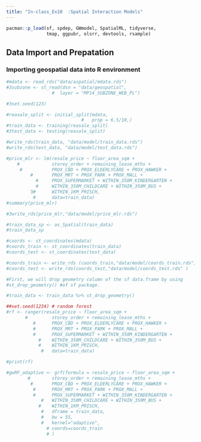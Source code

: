 ```yaml
---
title: "In-class_Ex10  :Spatial Interaction Models"
---
```


```r
pacman::p_load(sf, spdep, GWmodel, SpatialML, tidyverse,
               tmap, ggpubr, olsrr, devtools, rsample)
```

## Data Import and Prepatation

### Importing geospatial data into R environment

```r
#mdata <- read_rds("data/aspatial/mdata.rds")
#3subzone <- st_read(dsn = "data/geospatial", 
                 #  layer = "MP14_SUBZONE_WEB_PL")

#3set.seed(123)

#reasale_split <- initial_split(mdata,
                            #   prop = 6.5/10,)
#train_data <- training(reasale_split)
#3test_data <- testing(reasale_split)
```

```r
#write_rds(train_data, "data/model/train_data.rds")
#write_rds(test_data, "data/model/test_data.rds")
```

```r
#price_mlr <- lm(resale_price ~ floor_area_sqm +
    #            storey_order + remaining_lease_mths +
     #           PROX_CBD + PROX_ELDERLYCARE + PROX_HAWKER +
         #       PROX_MRT + PROX_PARK + PROX_MALL +
           #     PROX_SUPERMARKET + WITHIN_350M_KINDERGARTEN +
           #     WITHIN_350M_CHILDCARE + WITHIN_350M_BUS +
         3#      WITHIN_1KM_PRISCH, 
          #      data=train_data)
#summary(price_mlr)

```

```r
#3write_rds(price_mlr,"data/model/price_mlr.rds")
```

```r
#train_data_sp <- as_Spatial(train_data)
#train_data_sp
```

```r
#coords <- st_coordinates(mdata)
#coords_train <- st_coordinates(train_data)
#coords_test <- st_coordinates(test_data)
```

```r
#coords_train <- write_rds (coords_train,"data/model/coords_train.rds")
#coords_test <- write_rds(coords_test,"data/model/coords_test.rds" )
```

```r
#First, we will drop geometry column of the sf data.frame by using 
#st_drop_geometry() #of sf package.
```

```r
#train_data <- train_data %>% st_drop_geometry()
```

```r
##set.seed(1234) # random forest
#rf <- ranger(resale_price ~ floor_area_sqm +
       #         storey_order + remaining_lease_mths +
          #      PROX_CBD + PROX_ELDERLYCARE + PROX_HAWKER +
          #      PROX_MRT + PROX_PARK + PROX_MALL +
          #      PROX_SUPERMARKET + WITHIN_350M_KINDERGARTEN +
            #    WITHIN_350M_CHILDCARE + WITHIN_350M_BUS +
            #    WITHIN_1KM_PRISCH, 
             #   data=train_data)

```

```r
#print(rf)
```

```r
#gwRF_adaptive <- grf(formula = resale_price ~ floor_area_sqm +
        #        storey_order + remaining_lease_mths +
         #       PROX_CBD + PROX_ELDERLYCARE + PROX_HAWKER +
          #      PROX_MRT + PROX_PARK + PROX_MALL +
          #      PROX_SUPERMARKET + WITHIN_350M_KINDERGARTEN +
             #   WITHIN_350M_CHILDCARE + WITHIN_350M_BUS +
            #    WITHIN_1KM_PRISCH, 
             #   dframe = train_data,
             #   bw = 55,
             #   kernel="adaptive",
               # coords=coords_train
               # )
```
